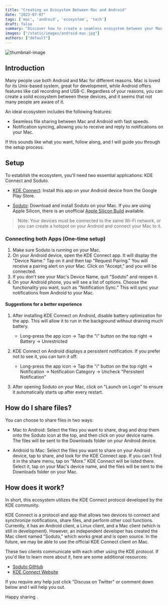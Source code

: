 ```yaml
---
title: "Creating an Ecosystem Between Mac and Android"
date: "2023-07-07"
tags: ['mac', 'android', 'ecosystem', 'tech']
draft: false
summary: "Discover how to create a seamless ecosystem between your Mac and Android devices, enabling local file sharing, notification synchronization, and more."
images: ["/static/images/android-mac.jpg"]
authors: ["default"]
---
```



![thumbnail-image](/static/images/android-mac.jpg)

<UnsplashPhotoInfo photoURL="https://unsplash.com/photos/eb1cgnNIazI" author="Azamat E" />

## Introduction
Many people use both Android and Mac for different reasons. Mac is loved for its Unix-based system, great for development, while Android offers features like call recording and USB-C. Regardless of your reasons, you can create a solid ecosystem between these devices, and it seems that not many people are aware of it.

An ideal ecosystem includes the following features:
- Seamless file sharing between Mac and Android with fast speeds.
- Notification syncing, allowing you to receive and reply to notifications on your Mac.

If this sounds like what you want, follow along, and I will guide you through the setup process.

## Setup
To establish the ecosystem, you'll need two essential applications: KDE Connect and Soduto.

- [KDE Connect](https://play.google.com/store/apps/details?id=org.kde.kdeconnect_tp&hl=en&gl=US): Install this app on your Android device from the Google Play Store.

- [Soduto](https://soduto.com/downloads/Soduto_v1.0.1.dmg): Download and install Soduto on your Mac. If you are using Apple Silicon, there is an unofficial [Apple Silicon Build](https://github.com/sannidhyaroy/Soduto/releases/download/v1.1.2-nightly/Soduto-Nightly.dmg) available.

> Note: Your devices must be connected to the same Wi-Fi network, or you can create a hotspot on your Android and connect your Mac to it.

### Connecting both Apps (One-time setup)
1. Make sure Soduto is running on your Mac.
2. On your Android device, open the KDE Connect app. It will display the "Device Name." Tap on it and then tap "Request Pairing." You will receive a pairing alert on your Mac. Click on "Accept," and you will be connected.
3. If you don't see your Mac's Device Name, quit "Soduto" and reopen it.
4. On your Android phone, you will see a list of options. Choose the functionality you want, such as "Notification Sync." This will sync your notifications from Android to your Mac.

#### Suggestions for a better experience
1. After installing KDE Connect on Android, disable battery optimization for the app. This will allow it to run in the background without draining much battery.
   - Long-press the app icon -> Tap the "i" button on the top right -> Battery -> Unrestricted

2. KDE Connect on Android displays a persistent notification. If you prefer not to see it, you can turn it off:
   - Long-press the app icon -> Tap the "i" button on the top right -> Notification -> Notification Category -> Uncheck "Persistent Notification"

3. After opening Soduto on your Mac, click on "Launch on Login" to ensure it automatically starts up after every restart.

## How do I share files?
You can choose to share files in two ways:

- Mac to Android: Select the files you want to share, drag and drop them onto the Soduto icon at the top, and then click on your device name. The files will be sent to the Downloads folder on your Android device.

- Android to Mac: Select the files you want to share on your Android device, tap to share, and look for the KDE Connect app. If you can't find it in the share menu, tap on "More." KDE Connect will be listed there. Select it, tap on your Mac's device name, and the files will be sent to the Downloads folder on your Mac.

## How does it work?
In short, this ecosystem utilizes the KDE Connect protocol developed by the KDE community.

KDE Connect is a protocol and app that allows two devices to connect and synchronize notifications, share files, and perform other cool functions. Currently, it has an Android client, a Linux client, and a Mac client (which is still in development). However, an independent developer has created the Mac client named "Soduto," which works great and is open source. In the future, we may be able to use the official KDE Connect client on Mac.

These two clients communicate with each other using the KDE protocol. If you'd like to learn more about it, here are some additional resources:

- [Soduto GitHub](https://github.com/soduto/Soduto)
- [KDE Connect Website](https://kdeconnect.kde.org/)

If you require any help just click "Discuss on Twitter" or comment down below and I will help you out.

Happy sharing <Twemoji emoji="clinking-beer-mugs" />.
